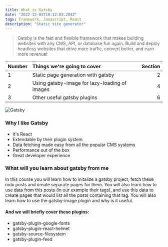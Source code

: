```yaml
---
title: What is Gatsby
date: "2022-12-03T10:12:03.284Z"
tags: Framework, Javascript, React
description: "Static site generator"
---
```


> Gatsby is the fast and flexible framework that makes building websites with any CMS, API, or database fun again.
> Build and deploy headless websites that drive more traffic, convert better, and earn more revenue!

| Number | Things we're going to cover                   | Section |
| :----- | :-------------------------------------------- | ------: |
| 1      | Static page generation with gatsby            |       2 |
| 2      | Using gatsby-image for lazy-loading of images |       4 |
| 3      | Other useful gatsby plugins                   |       6 |

![Gatsby](./gatsby.jpeg)

### Why I like Gatsby

- It's React
- Extendable by their plugin system
- Data fetching made easy from all the popular CMS systems
- Performance out of the box
- Great developer experience

### What will you learn about gatsby from me

In this course you will learn how to initalize a gatsby project, fetch these mdx posts and create separate pages for them.
You will also learn how to use data from this posts (in our example their tags),
and use this data to create pages that would list all the posts containing that tag.
You will also learn how to use the gatsby-image plugin and why is it useful.

#### And we will briefly cover these plugins:

- gatsby-plugin-google-fonts
- gatsby-plugin-react-helmet
- gatsby-source-filesystem
- gatsby-plugin-feed
